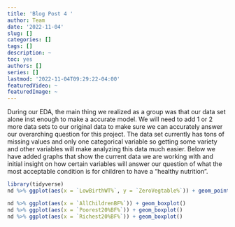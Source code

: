 ```yaml
---
title: 'Blog Post 4 '
author: Team
date: '2022-11-04'
slug: []
categories: []
tags: []
description: ~
toc: yes
authors: []
series: []
lastmod: '2022-11-04T09:29:22-04:00'
featuredVideo: ~
featuredImage: ~
---
```



During our EDA, the main thing we realized as a group was that our data set alone inst enough to make a accurate model. We will need to add 1 or 2 more data sets to our original data to make sure we can accurately answer our overarching question for this project. The data set currently has tons of missing values and only one categorical variable so getting some variety and other variables will make analyzing this data much easier. Below we have added graphs that show the current data we are working with and initial insight on how certain variables will answer our question of what the most acceptable condition is for children to have a “healthy nutrition”. 



```r
library(tidyverse)
nd %>% ggplot(aes(x = `LowBirthWT%`, y = `ZeroVegtable%`)) + geom_point()
```




```r
nd %>% ggplot(aes(x = `AllChildrenBF%`)) + geom_boxplot()
nd %>% ggplot(aes(x = `Poorest20%BF%`)) + geom_boxplot()
nd %>% ggplot(aes(x = `Richest20%BF%`)) + geom_boxplot()
```

